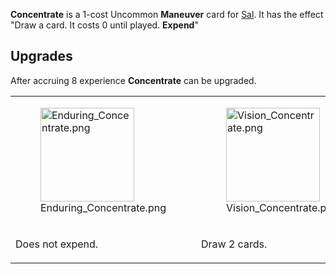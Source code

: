 {{Card
|rarity = Uncommon
|decktype = Battle
|cardtype = Maneuver
|character = Sal
|keywords = [[Expend]]
|upgradeable = Yes
|expreq = 8
|upgrade1 = Enduring Concentrate
|upgrade2 = Vision Concentrate}}
{{Quote|Usually a little difficult to do, the more focused the combatant the better the results.}}

'''Concentrate''' is a 1-cost Uncommon '''Maneuver''' card for [[Sal]]. It has the effect "Draw a card. It costs 0 until played. '''Expend'''"

==Upgrades==
After accruing 8 experience '''Concentrate''' can be upgraded.
{| class="wikitable" style="text-align:center"
|-
|[[File:Enduring Concentrate.png|150px]]
|[[File:Vision Concentrate.png|150px]]
|-
!Does not expend.
!Draw 2 cards.
|}